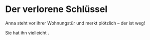 
# Der verlorene Schlüssel

Anna steht vor ihrer Wohnungstür und merkt plötzlich – der <WordPopup word="Schlüssel" /> ist weg!

Sie hat ihn vielleicht <WordPopup word="verlieren" />.
